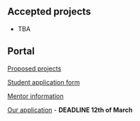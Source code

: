 == Accepted projects ==

* TBA

== Portal ==

[[Summer_of_Code_2011/Proposed_projects|Proposed projects]]

[[Summer_of_Code_2011/Student_Application|Student application form]]

[[Summer_of_Code_2011/Mentors|Mentor information]]

[[Summer_of_Code_2011/Mentor_Application|Our application]] - '''DEADLINE 12th of March'''